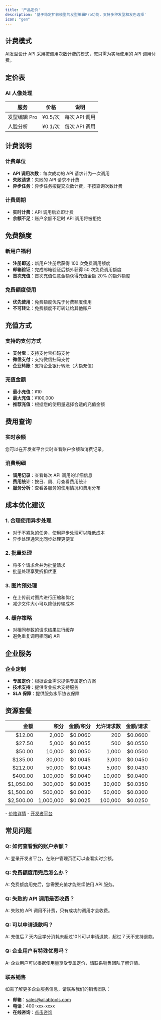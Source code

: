 ```yaml
---
title: '产品定价'
description: '基于稳定扩散模型的发型编辑Pro功能，支持多种发型和发色选择'
icon: "gem"
---
```



## 计费模式

AI发型设计 API 采用按调用次数计费的模式，您只需为实际使用的 API 调用付费。

## 定价表

### AI 人像处理

| 服务 | 价格 | 说明 |
|------|------|------|
| 发型编辑 Pro | ¥0.5/次 | 每次 API 调用 |
| 人脸分析 | ¥0.1/次 | 每次 API 调用 |


## 计费说明

### 计费单位

- **API 调用次数**：每次成功的 API 请求计为一次调用
- **失败请求**：失败的 API 请求不计费
- **异步任务**：异步任务按提交次数计费，不按查询次数计费

### 计费周期

- **实时计费**：API 调用后立即计费
- **余额不足**：账户余额不足时 API 调用将被拒绝

## 免费额度

### 新用户福利

- **注册即送**：新用户注册后获得 100 次免费调用额度
- **邮箱验证**：完成邮箱验证后额外获得 50 次免费调用额度
- **首次充值**：首次充值任意金额获得充值金额 20% 的额外额度

### 免费额度使用

- **优先使用**：免费额度优先于付费额度使用
- **不可转让**：免费额度不可转让给其他账户

## 充值方式

### 支持的支付方式

- **支付宝**：支持支付宝扫码支付
- **微信支付**：支持微信扫码支付
- **企业转账**：支持企业银行转账（大额充值）

### 充值金额

- **最小充值**：¥10
- **最大充值**：¥100,000
- **推荐充值**：根据您的使用量选择合适的充值金额

## 费用查询

### 实时余额

您可以在开发者平台实时查看账户余额和消费记录。

### 消费明细

- **调用记录**：查看每次 API 调用的详细信息
- **费用统计**：按日、周、月查看费用统计
- **服务分析**：查看各服务的使用情况和费用分布

## 成本优化建议

### 1. 合理使用异步处理

- 对于不紧急的任务，使用异步处理可以降低成本
- 异步处理通常比同步处理更便宜

### 2. 批量处理

- 将多个请求合并为批量请求
- 批量处理享受折扣优惠

### 3. 图片预处理

- 在上传前对图片进行压缩和优化
- 减少文件大小可以降低传输成本

### 4. 缓存策略

- 对相同参数的请求结果进行缓存
- 避免重复调用相同的 API

## 企业服务

### 企业定制

- **专属定价**：根据企业需求提供专属定价方案
- **技术支持**：提供专业技术支持服务
- **SLA 保障**：提供服务水平协议保障


## 资源套餐


|   金额 |   积分 | 金额/积分 | 允许请求数 | 金额/请求 |
|----------:|----------:|---------------:|-------------------:|----------------:|
|    $12.00 |     2,000 |        $0.0060 |                200 |         $0.0600 |
|    $27.50 |     5,000 |        $0.0055 |                500 |         $0.0550 |
|    $50.00 |    10,000 |        $0.0050 |              1,000 |         $0.0500 |
|   $135.00 |    30,000 |        $0.0045 |              3,000 |         $0.0450 |
|   $212.00 |    50,000 |        $0.0043 |              5,000 |         $0.0430 |
|   $400.00 |   100,000 |        $0.0040 |             10,000 |         $0.0400 |
| $1,050.00 |   300,000 |        $0.0035 |             30,000 |         $0.0350 |
| $1,500.00 |   500,000 |        $0.0030 |             50,000 |         $0.0300 |
| $2,500.00 | 1,000,000 |        $0.0025 |            100,000 |         $0.0250 |


<Card icon="link" horizontal>
  - <a href="https://www.ailabtools.com/price?tab=developer" target="_blank">价格详情</a>
  - <a href="https://www.ailabtools.com/developer-platform" target="_blank">开发者平台</a>
</Card>

## 常见问题

### Q: 如何查看我的账户余额？

A: 登录开发者平台，在账户管理页面可以查看实时余额。

### Q: 免费额度用完后怎么办？

A: 免费额度用完后，您需要充值才能继续使用 API 服务。

### Q: 失败的 API 调用是否收费？

A: 失败的 API 调用不计费，只有成功的调用才会收费。

### Q: 可以申请退款吗？

A: 充值后 7 天内且学分消耗未超过10%可以申请退款，超过 7 天不支持退款。

### Q: 企业用户有特殊优惠吗？

A: 企业用户可以根据使用量享受专属定价，请联系销售团队了解详情。

### 联系销售

如需了解更多企业服务信息，请联系我们的销售团队：

- **邮箱**：sales@ailabtools.com
- **电话**：400-xxx-xxxx
- **在线咨询**：[点击咨询](https://www.ailabtools.com/contact)


